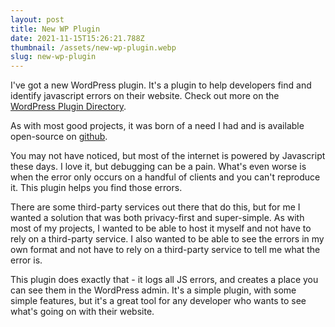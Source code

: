 ```yaml
---
layout: post
title: New WP Plugin
date: 2021-11-15T15:26:21.788Z
thumbnail: /assets/new-wp-plugin.webp
slug: new-wp-plugin
---
```

I've got a new WordPress plugin. It's a plugin to help developers find and identify javascript errors on their website. Check out more on the [WordPress Plugin Directory](https://wordpress.org/plugins/javascript-error-reporting-client).

As with most good projects, it was born of a need I had and is available open-source on [github](https://github.com/jdamner/javascript-error-reporting-client). 

You may not have noticed, but most of the internet is powered by Javascript these days. I love it, but debugging can be a pain. What's even worse is when the error only occurs on a handful of clients and you can't reproduce it. This plugin helps you find those errors.

There are some third-party services out there that do this, but for me I wanted a solution that was both privacy-first and super-simple. As with most of my projects, I wanted to be able to host it myself and not have to rely on a third-party service. I also wanted to be able to see the errors in my own format and not have to rely on a third-party service to tell me what the error is. 

This plugin does exactly that - it logs all JS errors, and creates a place you can see them in the WordPress admin. It's a simple plugin, with some simple features, but it's a great tool for any developer who wants to see what's going on with their website.